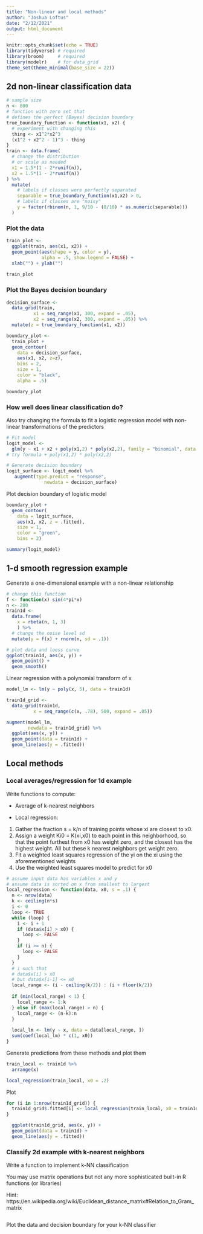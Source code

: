 ```yaml
---
title: "Non-linear and local methods"
author: "Joshua Loftus"
date: "2/12/2021"
output: html_document
---
```


```r
knitr::opts_chunk$set(echo = TRUE)
library(tidyverse) # required
library(broom)     # required
library(modelr)    # for data_grid
theme_set(theme_minimal(base_size = 22))
```

## 2d non-linear classification data

```r
# sample size
n <- 800
# function with zero set that
# defines the perfect (Bayes) decision boundary
true_boundary_function <- function(x1, x2) {
  # experiment with changing this
  thing <- x1^2*x2^3
  (x1^2 + x2^2 - 1)^3 - thing
}
train <- data.frame(
  # change the distribution
  # or scale as needed
  x1 = 1.5*(1 - 2*runif(n)),
  x2 = 1.5*(1 - 2*runif(n))
) %>% 
  mutate(
    # labels if classes were perfectly separated
    separable = true_boundary_function(x1,x2) > 0,
    # labels if classes are "noisy"
    y = factor(rbinom(n, 1, 9/10 - (8/10) * as.numeric(separable)))
  )
```

### Plot the data

```r
train_plot <-
  ggplot(train, aes(x1, x2)) +
  geom_point(aes(shape = y, color = y),
             alpha = .5, show.legend = FALSE) +
  xlab("") + ylab("")
  
train_plot
```

### Plot the Bayes decision boundary

```r
decision_surface <- 
  data_grid(train,
          x1 = seq_range(x1, 300, expand = .05),
          x2 = seq_range(x2, 300, expand = .05)) %>%
  mutate(z = true_boundary_function(x1, x2))

boundary_plot <-
  train_plot +
  geom_contour(
    data = decision_surface,
    aes(x1, x2, z=z),
    bins = 2,
    size = 1,
    color = "black",
    alpha = .5)

boundary_plot
```

### How well does linear classification do?

Also try changing the formula to fit a logistic regression model with non-linear transformations of the predictors

```r
# Fit model
logit_model <-  
  glm(y ~ x1 + x2 + poly(x1,2) * poly(x2,2), family = "binomial", data = train)
# try formula + poly(x1,2) * poly(x2,2)

# Generate decision boundary
logit_surface <- logit_model %>%
   augment(type.predict = "response",
              newdata = decision_surface)
```

Plot decision boundary of logistic model

```r
boundary_plot +
  geom_contour(
    data = logit_surface,
    aes(x1, x2, z = .fitted),
    size = 1,
    color = "green",
    bins = 2)
```

```r
summary(logit_model)
```

## 1-d smooth regression example

Generate a one-dimensional example with a non-linear relationship

```r
# change this function
f <- function(x) sin(4*pi*x)
n <- 200
train1d <- 
  data.frame(
    x = rbeta(n, 1, 3)
    ) %>%
  # change the noise level sd
  mutate(y = f(x) + rnorm(n, sd = .1))

# plot data and loess curve
ggplot(train1d, aes(x, y)) + 
  geom_point() +
  geom_smooth()
```

Linear regression with a polynomial transform of x

```r
model_lm <- lm(y ~ poly(x, 5), data = train1d)

train1d_grid <- 
  data_grid(train1d,
          x = seq_range(c(x, .78), 500, expand = .05))

augment(model_lm,
        newdata = train1d_grid) %>%
  ggplot(aes(x, y)) +
  geom_point(data = train1d) +
  geom_line(aes(y = .fitted))
```


## Local methods


### Local averages/regression for 1d example

Write functions to compute:

- Average of k-nearest neighbors

- Local regression:

1. Gather the fraction s = k/n of training points whose xi are closest
to x0.
2. Assign a weight Ki0 = K(xi,x0) to each point in this neighborhood, so that the point furthest from x0 has weight zero, and the closest has the highest weight. All but these k nearest neighbors get weight zero.
3. Fit a weighted least squares regression of the yi on the xi using the aforementioned weights
4. Use the weighted least squares model to predict for x0

```r
# assume input data has variables x and y
# assume data is sorted on x from smallest to largest
local_regression <- function(data, x0, s = .1) {
  n <- nrow(data)
  k <- ceiling(n*s)
  i <- 0
  loop <- TRUE
  while (loop) {
    i <- i + 1
    if (data$x[i] > x0) {
      loop <- FALSE
    }
    if (i >= n) {
      loop <- FALSE
    }
  }
  # i such that
  # data$x[i] > x0
  # but data$x[i-1] <= x0
  local_range <- (i - ceiling(k/2)) : (i + floor(k/2))
  
  if (min(local_range) < 1) {
    local_range <- 1:k
  } else if (max(local_range) > n) {
    local_range <- (n-k):n
  }
  
  local_lm <- lm(y ~ x, data = data[local_range, ])
  sum(coef(local_lm) * c(1, x0))
}
```

Generate predictions from these methods and plot them

```r
train_local <- train1d %>%
  arrange(x)

local_regression(train_local, x0 = .2)
```


Plot

```r
for (i in 1:nrow(train1d_grid)) {
  train1d_grid$.fitted[i] <- local_regression(train_local, x0 = train1d_grid$x[i], s = .05)
}

  ggplot(train1d_grid, aes(x, y)) +
  geom_point(data = train1d) +
  geom_line(aes(y = .fitted))
```

### Classify 2d example with k-nearest neighbors

Write a function to implement k-NN classification

You may use matrix operations but not any more sophisticated built-in R functions (or libraries)

Hint: https://en.wikipedia.org/wiki/Euclidean_distance_matrix#Relation_to_Gram_matrix

```r

```

Plot the data and decision boundary for your k-NN classifier

```r

```


